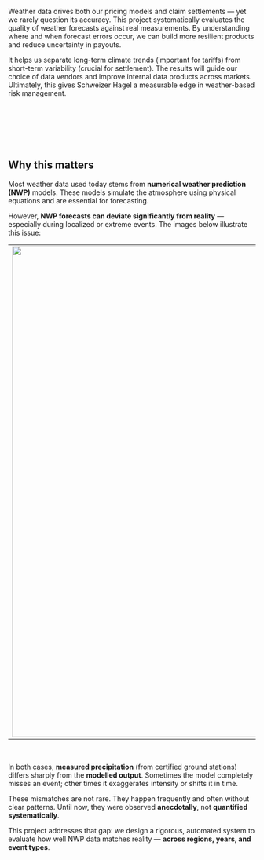 
\
\

Weather data drives both our pricing models and claim settlements --- yet we rarely question its accuracy. This project systematically evaluates the quality of weather forecasts against real measurements. By understanding where and when forecast errors occur, we can build more resilient products and reduce uncertainty in payouts.

It helps us separate long-term climate trends (important for tariffs) from short-term variability (crucial for settlement). The results will guide our choice of data vendors and improve internal data products across markets. Ultimately, this gives Schweizer Hagel a measurable edge in weather-based risk management.

\
\

\
\


## Why this matters {.unnumbered}

Most weather data used today stems from **numerical weather prediction (NWP)** models. These models simulate the atmosphere using physical equations and are essential for forecasting.

However, **NWP forecasts can deviate significantly from reality** --- especially during localized or extreme events. The images below illustrate this issue:

|                                               |                                               |
|------------------------------------|------------------------------------|
| ![](www/img/GSB_2016_rain.jpeg){width="1000"} | ![](www/img/AND_2022_rain.jpeg){width="1000"} |

\

In both cases, **measured precipitation** (from certified ground stations) differs sharply from the **modelled output**. Sometimes the model completely misses an event; other times it exaggerates intensity or shifts it in time.

These mismatches are not rare. They happen frequently and often without clear patterns. Until now, they were observed **anecdotally**, not **quantified systematically**.

This project addresses that gap: we design a rigorous, automated system to evaluate how well NWP data matches reality --- **across regions, years, and event types**.
